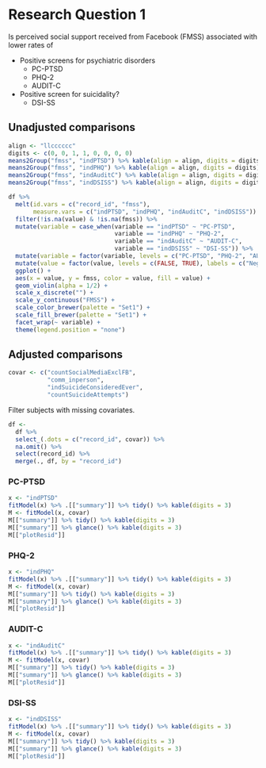 # Research Question 1

Is perceived social support received from Facebook (FMSS) associated with lower rates of 

* Positive screens for psychiatric disorders
  * PC-PTSD
  * PHQ-2
  * AUDIT-C
* Positive screen for suicidality?
  * DSI-SS


## Unadjusted comparisons

```r
align <- "llcccccc"
digits <- c(0, 0, 1, 1, 0, 0, 0, 0)
means2Group("fmss", "indPTSD") %>% kable(align = align, digits = digits)
means2Group("fmss", "indPHQ") %>% kable(align = align, digits = digits)
means2Group("fmss", "indAuditC") %>% kable(align = align, digits = digits)
means2Group("fmss", "indDSISS") %>% kable(align = align, digits = digits)
```

```r
df %>% 
  melt(id.vars = c("record_id", "fmss"),
       measure.vars = c("indPTSD", "indPHQ", "indAuditC", "indDSISS")) %>% 
  filter(!is.na(value) & !is.na(fmss)) %>% 
  mutate(variable = case_when(variable == "indPTSD" ~ "PC-PTSD",
                              variable == "indPHQ" ~ "PHQ-2",
                              variable == "indAuditC" ~ "AUDIT-C",
                              variable == "indDSISS" ~ "DSI-SS")) %>% 
  mutate(variable = factor(variable, levels = c("PC-PTSD", "PHQ-2", "AUDIT-C", "DSI-SS"))) %>% 
  mutate(value = factor(value, levels = c(FALSE, TRUE), labels = c("Negative", "Positive"))) %>% 
  ggplot() +
  aes(x = value, y = fmss, color = value, fill = value) +
  geom_violin(alpha = 1/2) +
  scale_x_discrete("") +
  scale_y_continuous("FMSS") +
  scale_color_brewer(palette = "Set1") + 
  scale_fill_brewer(palette = "Set1") +
  facet_wrap(~ variable) +
  theme(legend.position = "none")
```


## Adjusted comparisons

```r
covar <- c("countSocialMediaExclFB",
           "comm_inperson",
           "indSuicideConsideredEver",
           "countSuicideAttempts")
```

Filter subjects with missing covariates.

```r
df <-
  df %>% 
  select_(.dots = c("record_id", covar)) %>% 
  na.omit() %>% 
  select(record_id) %>% 
  merge(., df, by = "record_id")
```


### PC-PTSD

```r
x <- "indPTSD"
fitModel(x) %>% .[["summary"]] %>% tidy() %>% kable(digits = 3)
M <- fitModel(x, covar)
M[["summary"]] %>% tidy() %>% kable(digits = 3)
M[["summary"]] %>% glance() %>% kable(digits = 3)
M[["plotResid"]]
```

### PHQ-2

```r
x <- "indPHQ"
fitModel(x) %>% .[["summary"]] %>% tidy() %>% kable(digits = 3)
M <- fitModel(x, covar)
M[["summary"]] %>% tidy() %>% kable(digits = 3)
M[["summary"]] %>% glance() %>% kable(digits = 3)
M[["plotResid"]]
```

### AUDIT-C

```r
x <- "indAuditC"
fitModel(x) %>% .[["summary"]] %>% tidy() %>% kable(digits = 3)
M <- fitModel(x, covar)
M[["summary"]] %>% tidy() %>% kable(digits = 3)
M[["summary"]] %>% glance() %>% kable(digits = 3)
M[["plotResid"]]
```

### DSI-SS

```r
x <- "indDSISS"
fitModel(x) %>% .[["summary"]] %>% tidy() %>% kable(digits = 3)
M <- fitModel(x, covar)
M[["summary"]] %>% tidy() %>% kable(digits = 3)
M[["summary"]] %>% glance() %>% kable(digits = 3)
M[["plotResid"]]
```
